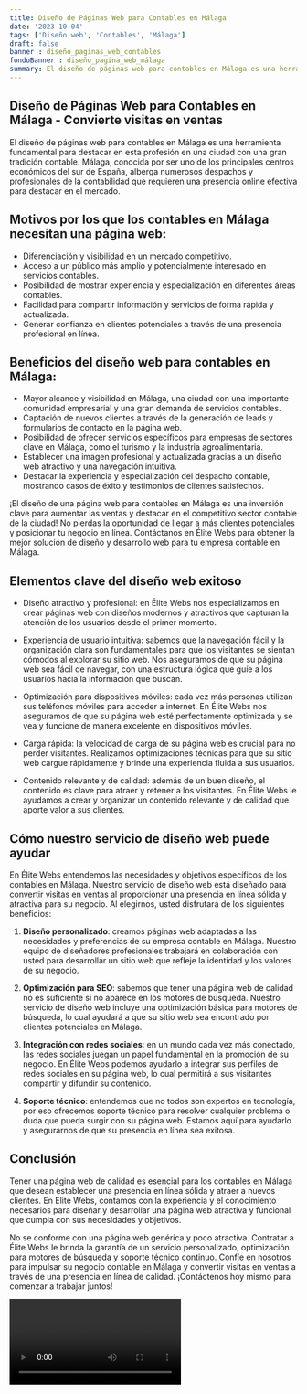 ```yaml
---
title: Diseño de Páginas Web para Contables en Málaga
date: '2023-10-04'
tags: ['Diseño web', 'Contables', 'Málaga']
draft: false
banner : diseño_paginas_web_contables
fondoBanner : diseño_pagina_web_málaga
summary: El diseño de páginas web para contables en Málaga es una herramienta fundamental para destacar en esta profesión en una ciudad con una gran tradición contable. Málaga, conocida por ser uno de los principales centros económicos del sur de España, alberga numerosos despachos y profesionales de la contabilidad que requieren una presencia online efectiva para destacar en el mercado.
---
```


<h2>Diseño de Páginas Web para Contables en Málaga - Convierte visitas en ventas</h2>

El diseño de páginas web para contables en Málaga es una herramienta fundamental para destacar en esta profesión en una ciudad con una gran tradición contable. Málaga, conocida por ser uno de los principales centros económicos del sur de España, alberga numerosos despachos y profesionales de la contabilidad que requieren una presencia online efectiva para destacar en el mercado.

<h2>Motivos por los que los contables en Málaga necesitan una página web:</h2>

- Diferenciación y visibilidad en un mercado competitivo.
- Acceso a un público más amplio y potencialmente interesado en servicios contables.
- Posibilidad de mostrar experiencia y especialización en diferentes áreas contables.
- Facilidad para compartir información y servicios de forma rápida y actualizada.
- Generar confianza en clientes potenciales a través de una presencia profesional en línea.

<h2>Beneficios del diseño web para contables en Málaga:</h2>

- Mayor alcance y visibilidad en Málaga, una ciudad con una importante comunidad empresarial y una gran demanda de servicios contables.
- Captación de nuevos clientes a través de la generación de leads y formularios de contacto en la página web.
- Posibilidad de ofrecer servicios específicos para empresas de sectores clave en Málaga, como el turismo y la industria agroalimentaria.
- Establecer una imagen profesional y actualizada gracias a un diseño web atractivo y una navegación intuitiva.
- Destacar la experiencia y especialización del despacho contable, mostrando casos de éxito y testimonios de clientes satisfechos.

¡El diseño de una página web para contables en Málaga es una inversión clave para aumentar las ventas y destacar en el competitivo sector contable de la ciudad! No pierdas la oportunidad de llegar a más clientes potenciales y posicionar tu negocio en línea. Contáctanos en Élite Webs para obtener la mejor solución de diseño y desarrollo web para tu empresa contable en Málaga.

<GifSeo />

<Cta />

## Elementos clave del diseño web exitoso

- Diseño atractivo y profesional: en Élite Webs nos especializamos en crear páginas web con diseños modernos y atractivos que capturan la atención de los usuarios desde el primer momento.

- Experiencia de usuario intuitiva: sabemos que la navegación fácil y la organización clara son fundamentales para que los visitantes se sientan cómodos al explorar su sitio web. Nos aseguramos de que su página web sea fácil de navegar, con una estructura lógica que guíe a los usuarios hacia la información que buscan.

- Optimización para dispositivos móviles: cada vez más personas utilizan sus teléfonos móviles para acceder a internet. En Élite Webs nos aseguramos de que su página web esté perfectamente optimizada y se vea y funcione de manera excelente en dispositivos móviles.

- Carga rápida: la velocidad de carga de su página web es crucial para no perder visitantes. Realizamos optimizaciones técnicas para que su sitio web cargue rápidamente y brinde una experiencia fluida a sus usuarios.

- Contenido relevante y de calidad: además de un buen diseño, el contenido es clave para atraer y retener a los visitantes. En Élite Webs le ayudamos a crear y organizar un contenido relevante y de calidad que aporte valor a sus clientes.

## Cómo nuestro servicio de diseño web puede ayudar

En Élite Webs entendemos las necesidades y objetivos específicos de los contables en Málaga. Nuestro servicio de diseño web está diseñado para convertir visitas en ventas al proporcionar una presencia en línea sólida y atractiva para su negocio. Al elegirnos, usted disfrutará de los siguientes beneficios:

1. **Diseño personalizado**: creamos páginas web adaptadas a las necesidades y preferencias de su empresa contable en Málaga. Nuestro equipo de diseñadores profesionales trabajará en colaboración con usted para desarrollar un sitio web que refleje la identidad y los valores de su negocio.

2. **Optimización para SEO**: sabemos que tener una página web de calidad no es suficiente si no aparece en los motores de búsqueda. Nuestro servicio de diseño web incluye una optimización básica para motores de búsqueda, lo cual ayudará a que su sitio web sea encontrado por clientes potenciales en Málaga.

3. **Integración con redes sociales**: en un mundo cada vez más conectado, las redes sociales juegan un papel fundamental en la promoción de su negocio. En Élite Webs podemos ayudarlo a integrar sus perfiles de redes sociales en su página web, lo cual permitirá a sus visitantes compartir y difundir su contenido.

4. **Soporte técnico**: entendemos que no todos son expertos en tecnología, por eso ofrecemos soporte técnico para resolver cualquier problema o duda que pueda surgir con su página web. Estamos aquí para ayudarlo y asegurarnos de que su presencia en línea sea exitosa.

## Conclusión

Tener una página web de calidad es esencial para los contables en Málaga que desean establecer una presencia en línea sólida y atraer a nuevos clientes. En Élite Webs, contamos con la experiencia y el conocimiento necesarios para diseñar y desarrollar una página web atractiva y funcional que cumpla con sus necesidades y objetivos.

No se conforme con una página web genérica y poco atractiva. Contratar a Élite Webs le brinda la garantía de un servicio personalizado, optimización para motores de búsqueda y soporte técnico continuo. Confíe en nosotros para impulsar su negocio contable en Málaga y convertir visitas en ventas a través de una presencia en línea de calidad. ¡Contáctenos hoy mismo para comenzar a trabajar juntos!

<Video />

<CtaBot job='Contables' city='Málaga'/>

<Gmaps query='Málaga+españa+maps' />